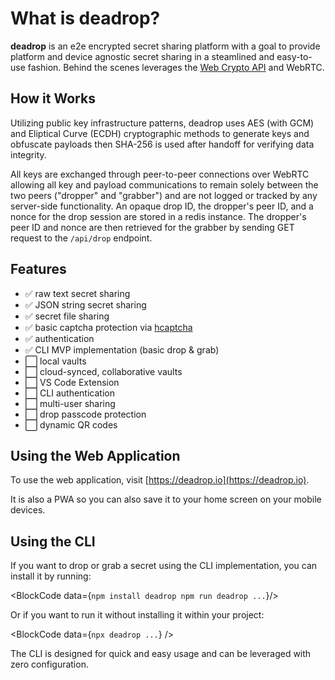 
# What is deadrop?

**deadrop** is an e2e encrypted secret sharing platform with a goal to provide platform and device agnostic secret sharing in a steamlined and easy-to-use fashion. Behind the scenes leverages the [Web Crypto API](https://developer.mozilla.org/en-US/docs/Web/API/Web_Crypto_API) and WebRTC.

## How it Works

Utilizing public key infrastructure patterns, deadrop uses AES (with GCM) and Eliptical Curve (ECDH) cryptographic methods to generate keys and obfuscate payloads then SHA-256 is used after handoff for verifying data integrity.

All keys are exchanged through peer-to-peer connections over WebRTC allowing all key and payload communications to remain solely between the two peers ("dropper" and "grabber") and are not logged or tracked by any server-side functionality. An opaque drop ID, the dropper's peer ID, and a nonce for the drop session are stored in a redis instance. The dropper's peer ID and nonce are then retrieved for the grabber by sending GET request to the `/api/drop` endpoint.

## Features

- ✅ raw text secret sharing
- ✅ JSON string secret sharing
- ✅ secret file sharing
- ✅ basic captcha protection via [hcaptcha](https://www.hcaptcha.com/)
- ✅ authentication
- ✅ CLI MVP implementation (basic drop & grab)
- ⬜️ local vaults
- ⬜️ cloud-synced, collaborative vaults
- ⬜️ VS Code Extension
- ⬜️ CLI authentication
- ⬜️ multi-user sharing
- ⬜️ drop passcode protection
- ⬜️ dynamic QR codes

## Using the Web Application

To use the web application, visit [https://deadrop.io](https://deadrop.io).

It is also a PWA so you can also save it to your home screen on your mobile devices.

## Using the CLI

If you want to drop or grab a secret using the CLI implementation, you can install it by running:

<BlockCode data={`npm install deadrop
npm run deadrop ...`}/>

Or if you want to run it without installing it within your project:

<BlockCode data={`npx deadrop ...`} />

The CLI is designed for quick and easy usage and can be leveraged with zero configuration.
